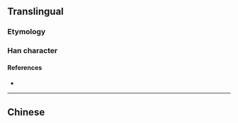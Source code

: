 {{character info/new}}
==Translingual==
{{stroke order}}
{{Han simplified forms|專|専|专}}

===Etymology===
{{Han simp|專}}

===Han character===
{{Han char|rn=1|rad=一|as=03|sn=4|four=|canj=QNI}}

====References====
* {{Han ref|kx=0077.061|hdz=10010.050|uh=4E13|ud=19987}}

----

==Chinese==
{{zh-see|專}}
